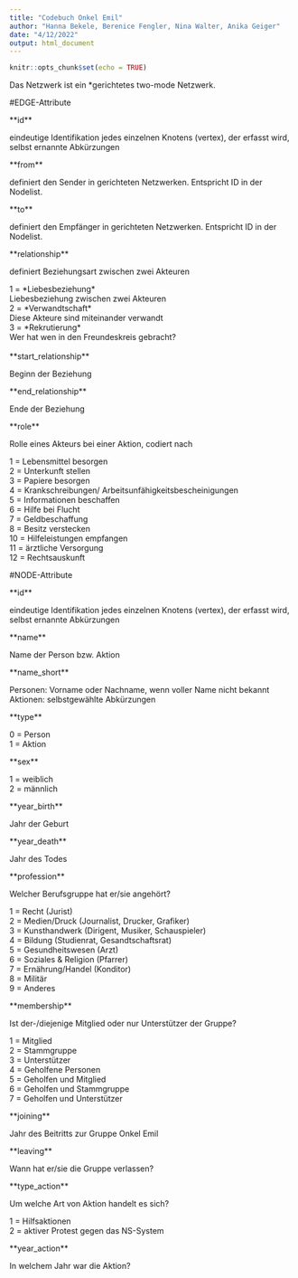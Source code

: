 ```yaml
---
title: "Codebuch Onkel Emil"
author: "Hanna Bekele, Berenice Fengler, Nina Walter, Anika Geiger"
date: "4/12/2022"
output: html_document
---
```


```r
knitr::opts_chunk$set(echo = TRUE)
```

Das Netzwerk ist ein \*gerichtetes two-mode Netzwerk.

\#EDGE-Attribute

\*\*id\*\*

eindeutige Identifikation jedes einzelnen Knotens (vertex), der erfasst wird, selbst ernannte Abkürzungen

\*\*from\*\*

definiert den Sender in gerichteten Netzwerken. Entspricht ID in der Nodelist.

\*\*to\*\*

definiert den Empfänger in gerichteten Netzwerken. Entspricht ID in der Nodelist.

\*\*relationship\*\*

definiert Beziehungsart zwischen zwei Akteuren

1 = \*Liebesbeziehung\*\
Liebesbeziehung zwischen zwei Akteuren\
2 = \*Verwandtschaft\* \
Diese Akteure sind miteinander verwandt\
3 = \*Rekrutierung\* \
Wer hat wen in den Freundeskreis gebracht?\
\
\*\*start_relationship\*\*

Beginn der Beziehung

\*\*end_relationship\*\*

Ende der Beziehung

\*\*role\*\*

Rolle eines Akteurs bei einer Aktion, codiert nach

1 = Lebensmittel besorgen\
2 = Unterkunft stellen\
3 = Papiere besorgen\
4 = Krankschreibungen/ Arbeitsunfähigkeitsbescheinigungen\
5 = Informationen beschaffen\
6 = Hilfe bei Flucht\
7 = Geldbeschaffung\
8 = Besitz verstecken\
10 = Hilfeleistungen empfangen\
11 = ärztliche Versorgung\
12 = Rechtsauskunft\


\#NODE-Attribute

\*\*id\*\*

eindeutige Identifikation jedes einzelnen Knotens (vertex), der erfasst wird, selbst ernannte Abkürzungen

\*\*name\*\*

Name der Person bzw. Aktion

\*\*name_short\*\*

Personen: Vorname oder Nachname, wenn voller Name nicht bekannt\
Aktionen: selbstgewählte Abkürzungen

\*\*type\*\*

0 = Person\
1 = Aktion

\*\*sex\*\*

1 = weiblich\
2 = männlich\

\*\*year_birth\*\*

Jahr der Geburt

\*\*year_death\*\*

Jahr des Todes

\*\*profession\*\*

Welcher Berufsgruppe hat er/sie angehört?

1 = Recht (Jurist)\
2 = Medien/Druck (Journalist, Drucker, Grafiker)\
3 = Kunsthandwerk (Dirigent, Musiker, Schauspieler)\
4 = Bildung (Studienrat, Gesandtschaftsrat)\
5 = Gesundheitswesen (Arzt)\
6 = Soziales & Religion (Pfarrer)\
7 = Ernährung/Handel (Konditor)\
8 = Militär\
9 = Anderes

\*\*membership\*\*

Ist der-/diejenige Mitglied oder nur Unterstützer der Gruppe?

1 = Mitglied\
2 = Stammgruppe\
3 = Unterstützer\
4 = Geholfene Personen\
5 = Geholfen und Mitglied\
6 = Geholfen und Stammgruppe\
7 = Geholfen und Unterstützer\

\*\*joining\*\*

Jahr des Beitritts zur Gruppe Onkel Emil

\*\*leaving\*\*

Wann hat er/sie die Gruppe verlassen?

\*\*type_action\*\*

Um welche Art von Aktion handelt es sich?

1 = Hilfsaktionen\
2 = aktiver Protest gegen das NS-System\

\*\*year_action\*\*

In welchem Jahr war die Aktion?


